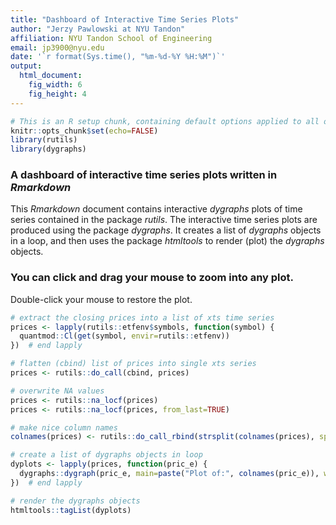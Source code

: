 ```yaml
---
title: "Dashboard of Interactive Time Series Plots"
author: "Jerzy Pawlowski at NYU Tandon"
affiliation: NYU Tandon School of Engineering
email: jp3900@nyu.edu
date: '`r format(Sys.time(), "%m-%d-%Y %H:%M")`'
output:
  html_document:
    fig_width: 6
    fig_height: 4
---
```


```r
# This is an R setup chunk, containing default options applied to all other chunks
knitr::opts_chunk$set(echo=FALSE)
library(rutils)
library(dygraphs)
```


### A dashboard of interactive time series plots written in *Rmarkdown*  

This *Rmarkdown* document contains interactive *dygraphs* plots of time series contained in the package *rutils*.  The interactive time series plots are produced using the package *dygraphs*.  It creates a list of *dygraphs* objects in a loop, and then uses the package *htmltools* to render (plot) the *dygraphs* objects.  

### You can click and drag your mouse to zoom into any plot.  

Double-click your mouse to restore the plot.


```r
# extract the closing prices into a list of xts time series
prices <- lapply(rutils::etfenv$symbols, function(symbol) {
  quantmod::Cl(get(symbol, envir=rutils::etfenv))
})  # end lapply

# flatten (cbind) list of prices into single xts series
prices <- rutils::do_call(cbind, prices)

# overwrite NA values
prices <- rutils::na_locf(prices)
prices <- rutils::na_locf(prices, from_last=TRUE)

# make nice column names
colnames(prices) <- rutils::do_call_rbind(strsplit(colnames(prices), split="[.]"))[, 1]

# create a list of dygraphs objects in loop
dyplots <- lapply(prices, function(pric_e) {
  dygraphs::dygraph(pric_e, main=paste("Plot of:", colnames(pric_e)), width=600, height=400)
})  # end lapply

# render the dygraphs objects
htmltools::tagList(dyplots)
```

